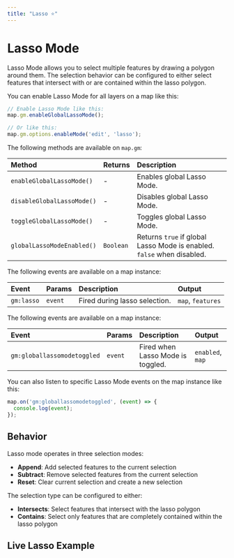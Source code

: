 ```yaml
---
title: "Lasso ⭐"
---
```


# Lasso Mode

Lasso Mode allows you to select multiple features by drawing a polygon around them. The selection behavior can be configured to either select features that intersect with or are contained within the lasso polygon.

You can enable Lasso Mode for all layers on a map like this:

```js
// Enable Lasso Mode like this:
map.gm.enableGlobalLassoMode();

// Or like this:
map.gm.options.enableMode('edit', 'lasso');
```

The following methods are available on `map.gm`:

| Method                                                            | Returns   | Description                   |
|:------------------------------------------------------------------| :-------- | :-----------------------------|
| `enableGlobalLassoMode()`  | -         | Enables global Lasso Mode.                                             |
| `disableGlobalLassoMode()` | -         | Disables global Lasso Mode.                                            |
| `toggleGlobalLassoMode()`  | -         | Toggles global Lasso Mode.                                             |
| `globalLassoModeEnabled()` | `Boolean` | Returns `true` if global Lasso Mode is enabled. `false` when disabled. |

The following events are available on a map instance:

| Event           | Params | Description                                  | Output              |
| :-------------- | :----- | :------------------------------------------- | :-------------------|
| `gm:lasso`      | `event`| Fired during lasso selection.                | `map`, `features`   |

The following events are available on a map instance:

| Event                      | Params  | Description                        | Output                 |
| :------------------------- | :------ | :--------------------------------- | :--------------------- |
| `gm:globallassomodetoggled` | `event`  | Fired when Lasso Mode is toggled.  | `enabled`, `map`     |

You can also listen to specific Lasso Mode events on the map instance like this:

```js
map.on('gm:globallassomodetoggled', (event) => {
  console.log(event);
});
```

## Behavior

Lasso mode operates in three selection modes:
- **Append**: Add selected features to the current selection
- **Subtract**: Remove selected features from the current selection
- **Reset**: Clear current selection and create a new selection

The selection type can be configured to either:
- **Intersects**: Select features that intersect with the lasso polygon
- **Contains**: Select only features that are completely contained within the lasso polygon

## Live Lasso Example

<BrowserOnlyGmMap
  gmOptions={editLassoOptions}
  features={features} />
